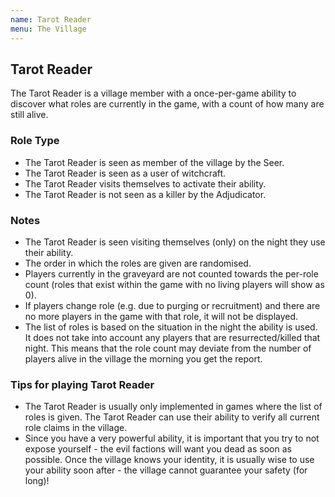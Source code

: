 ```yaml
---
name: Tarot Reader
menu: The Village
---
```


## Tarot Reader

The Tarot Reader is a village member with a once-per-game ability to
discover what roles are currently in the game, with a count of how many
are still alive.

### Role Type

  - The Tarot Reader is seen as member of the village by the Seer.
  - The Tarot Reader is seen as a user of witchcraft.
  - The Tarot Reader visits themselves to activate their ability.
  - The Tarot Reader is not seen as a killer by the Adjudicator.

### Notes

  - The Tarot Reader is seen visiting themselves (only) on the night
    they use their ability.
  - The order in which the roles are given are randomised.
  - Players currently in the graveyard are not counted towards the
    per-role count (roles that exist within the game with no living
    players will show as 0).
  - If players change role (e.g. due to purging or recruitment) and
    there are no more players in the game with that role, it will not be
    displayed.
  - The list of roles is based on the situation in the night the ability
    is used. It does not take into account any players that are
    resurrected/killed that night. This means that the role count may
    deviate from the number of players alive in the village the morning
    you get the report.

### Tips for playing Tarot Reader

  - The Tarot Reader is usually only implemented in games where the list
    of roles is given. The Tarot Reader can use their ability to verify
    all current role claims in the village.
  - Since you have a very powerful ability, it is important that you try
    to not expose yourself - the evil factions will want you dead as
    soon as possible. Once the village knows your identity, it is
    usually wise to use your ability soon after - the village cannot
    guarantee your safety (for long)\!

